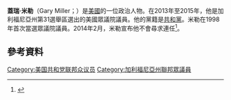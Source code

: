 '''蓋瑞·米勒'''（Gary Miller；{{bd|1948年|10月16日}}）是[[美國|美國]]的一位政治人物。在2013年至2015年，他是加利福尼亞州第31選舉區選出的美國眾議院議員。他的黨籍是[[共和黨_(美國)|共和黨]]。米勒在1998年首次當選眾議院議員。2014年2月，米勒宣布他不會尋求連任<ref>{{cite news|author=Aaron Blake|title=Rep. Gary Miller (R-Calif.) to retire|url=http://www.washingtonpost.com/blogs/post-politics/wp/2014/02/12/rep-gary-miller-r-calif-to-retire/|newspaper=The Washington Post|date=February 12, 2014|accessdate=2016-01-04|archive-date=2015-05-13|archive-url=https://web.archive.org/web/20150513231421/http://www.washingtonpost.com/blogs/post-politics/wp/2014/02/12/rep-gary-miller-r-calif-to-retire/|dead-url=no}}</ref>。
== 參考資料 ==
{{reflist}}
{{US-poli-bio-stub}}
{{normdaten}}
{{DEFAULTSORT:miller}}
[[Category:美国共和党联邦众议员|Category:美国共和党联邦众议员]]
[[Category:加利福尼亞州聯邦眾議員|Category:加利福尼亞州聯邦眾議員]]